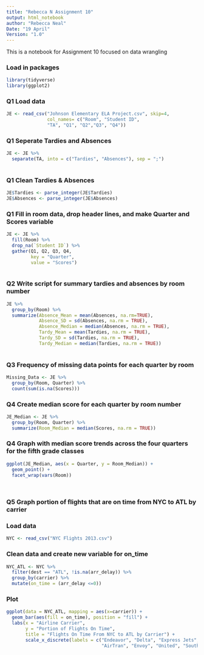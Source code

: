 ---
title: "Rebecca N Assignment 10"
output: html_notebook
author: "Rebecca Neal"
Date: "19 April"
Version: "1.0"
---

This is a notebook for Assignment 10 focused on data wrangling

### Load in packages
```{r include=FALSE}
library(tidyverse)
library(ggplot2)
```

### Q1 Load data
```{r}
JE <- read_csv("Johnson Elementary ELA Project.csv", skip=4,
               col_names= c("Room", "Student ID", 
               "TA", "Q1", "Q2","Q3", "Q4"))
```

### Q1 Seperate Tardies and Absences
```{r}
JE <- JE %>%
  separate(TA, into = c("Tardies", "Absences"), sep = ";") 
  
```

### Q1 Clean Tardies & Absences
```{r}
JE$Tardies <- parse_integer(JE$Tardies)
JE$Absences <- parse_integer(JE$Absences)
```

### Q1 Fill in room data, drop header lines, and make Quarter and Scores variable
```{r}
JE <- JE %>%
  fill(Room) %>%
  drop_na(`Student ID`) %>%
  gather(Q1, Q2, Q3, Q4,
         key = "Quarter",
         value = "Scores")
  
```

### Q2 Write script for summary tardies and absences by room number
```{r}
JE %>%
  group_by(Room) %>%
  summarize(Absence_Mean = mean(Absences, na.rm=TRUE),
            Absence_SD = sd(Absences, na.rm = TRUE),
            Absence_Median = median(Absences, na.rm = TRUE),
            Tardy_Mean = mean(Tardies, na.rm = TRUE),
            Tardy_SD = sd(Tardies, na.rm = TRUE),
            Tardy_Median = median(Tardies, na.rm = TRUE))
            
```

### Q3 Frequency of missing data points for each quarter by room
```{r}
Missing_Data <- JE %>%
  group_by(Room, Quarter) %>%
  count(sum(is.na(Scores)))
```


### Q4 Create median score for each quarter by room number
```{r}
JE_Median <- JE %>%
  group_by(Room, Quarter) %>%
  summarize(Room_Median = median(Scores, na.rm = TRUE))
```


### Q4 Graph with median score trends across the four quarters for the fifth grade classes
```{r}
ggplot(JE_Median, aes(x = Quarter, y = Room_Median)) +
  geom_point() +
  facet_wrap(vars(Room))
  
  
```

### Q5 Graph portion of flights that are on time from NYC to ATL by carrier
### Load data
```{r}
NYC <- read_csv("NYC Flights 2013.csv")
```

### Clean data and create new variable for on_time
```{r}
NYC_ATL <- NYC %>%
  filter(dest == "ATL", !is.na(arr_delay)) %>%
  group_by(carrier) %>%
  mutate(on_time = (arr_delay <=0))
```

### Plot
```{r}
ggplot(data = NYC_ATL, mapping = aes(x=carrier)) +
  geom_bar(aes(fill = on_time), position = "fill") +
  labs(x = "Airline Carrier",
       y = "Portion of Flights On Time",
       title = "Flights On Time From NYC to ATL by Carrier") +
       scale_x_discrete(labels = c("Endeavor", "Delta", "Express Jets",
                                   "AirTran", "Envoy", "United", "SouthWest"))
```













